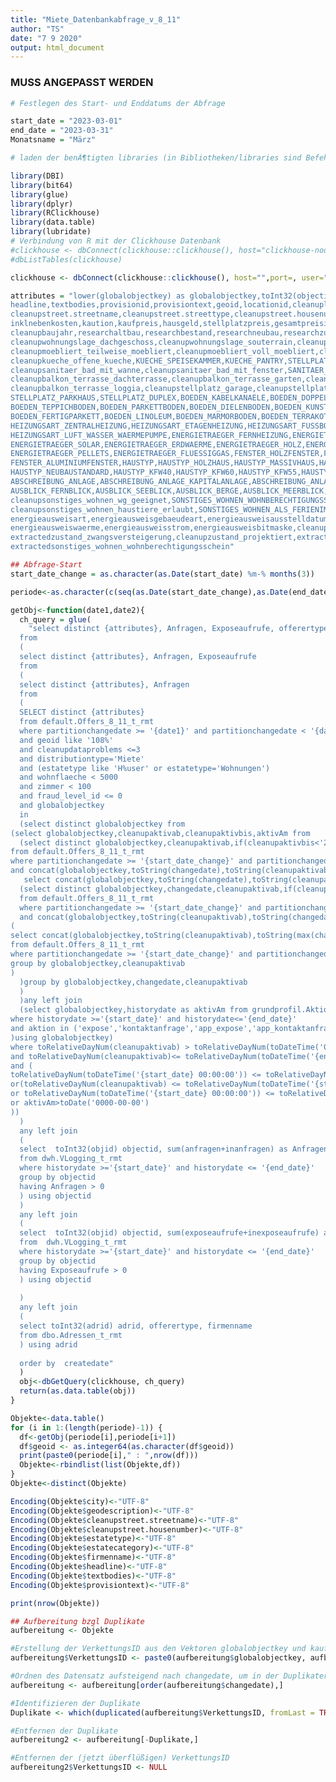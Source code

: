 ---
title: "Miete_Datenbankabfrage_v_8_11"
author: "TS"
date: "7 9 2020"
output: html_document
---

### MUSS ANGEPASST WERDEN ###
```{r}
# Festlegen des Start- und Enddatums der Abfrage

start_date = "2023-03-01"
end_date = "2023-03-31"
Monatsname = "März"
```

```{r}
# laden der benÃ¶tigten libraries (in Bibliotheken/libraries sind Befehle vordefiniert und mÃ¼ssen nicht immer wieder neu angepasst werden)

library(DBI)
library(bit64)
library(glue)
library(dplyr)
library(RClickhouse)
library(data.table)
library(lubridate)
# Verbindung von R mit der Clickhouse Datenbank 
#clickhouse <- dbConnect(clickhouse::clickhouse(), host="clickhouse-node2.live.bigdata.fue1.iwinsys.net",port=8123L, user="TeamResearchR", password="2e\"ab!qXnBG9s*Q$")
#dbListTables(clickhouse)

clickhouse <- dbConnect(clickhouse::clickhouse(), host="",port=, user="", password="")

attributes = "lower(globalobjectkey) as globalobjectkey,toInt32(objectid) as objectid,toInt32(adrid) as adrid,fraud_level_id,createdate,changedate,estatetype,estatecategory,distributiontype,
headline,textbodies,provisionid,provisiontext,geoid,locationid,cleanuplatitude,cleanuplongitude,geodescription,cleanupzip,city,
cleanupstreet.streetname,cleanupstreet.streettype,cleanupstreet.housenumber,kaltmiete,nettokaltmiete,heizkosten,nebenkosten,warmmiete,
inklnebenkosten,kaution,kaufpreis,hausgeld,stellplatzpreis,gesamtpreisinlandwaehrung,freiab,freibis,zimmer,wohnflaeche,grundstuecksflaeche,
cleanupbaujahr,researchaltbau,researchbestand,researchneubau,researchzustand_saniert,researchzustand_renoviert,cleanupstockwerk,
cleanupwohnungslage_dachgeschoss,cleanupwohnungslage_souterrain,cleanupwohnungslage_erdgeschoss,cleanupetagenwohnung,MOEBLIERT,
cleanupmoebliert_teilweise_moebliert,cleanupmoebliert_voll_moebliert,cleanupaufzug_personenaufzug,cleanupkueche_einbaukueche,
cleanupkueche_offene_kueche,KUECHE_SPEISEKAMMER,KUECHE_PANTRY,STELLPLATZ,SANITAER,SANITAER_BAD_WC_GETRENNT,cleanupsanitaer_bad_mit_dusche,
cleanupsanitaer_bad_mit_wanne,cleanupsanitaer_bad_mit_fenster,SANITAER_GAESTE_WC,SANITAER_BIDET,BALKON_TERRASSE,cleanupbalkon_terrasse_balkon,
cleanupbalkon_terrasse_dachterrasse,cleanupbalkon_terrasse_garten,cleanupbalkon_terrasse_terrasse,cleanupbalkon_terrasse_wintergarten,
cleanupbalkon_terrasse_loggia,cleanupstellplatz_garage,cleanupstellplatz_stellplatz,STELLPLATZ_TIEFGARAGE,cleanupstellplatz_carport,
STELLPLATZ_PARKHAUS,STELLPLATZ_DUPLEX,BOEDEN_KABELKANAELE,BOEDEN_DOPPELBODEN,BOEDEN_EDVVERKABELUNG,BOEDEN_FLIESENBODEN,BOEDEN_STEINBODEN,
BOEDEN_TEPPICHBODEN,BOEDEN_PARKETTBODEN,BOEDEN_DIELENBODEN,BOEDEN_KUNSTSTOFFBODEN,BOEDEN_ESTRICH,BOEDEN_LAMINAT,BOEDEN_HOLZDIELEN,
BOEDEN_FERTIGPARKETT,BOEDEN_LINOLEUM,BOEDEN_MARMORBODEN,BOEDEN_TERRAKOTTABODEN,BOEDEN_GRANITBODEN,HEIZUNGSART_OFENHEIZUNG,
HEIZUNGSART_ZENTRALHEIZUNG,HEIZUNGSART_ETAGENHEIZUNG,HEIZUNGSART_FUSSBODENHEIZUNG,HEIZUNGSART_OFFENER_KAMIN,HEIZUNGSART_KACHELOFEN,
HEIZUNGSART_LUFT_WASSER_WAERMEPUMPE,ENERGIETRAEGER_FERNHEIZUNG,ENERGIETRAEGER_OEL,ENERGIETRAEGER_GAS,ENERGIETRAEGER_ELEKTRO,
ENERGIETRAEGER_SOLAR,ENERGIETRAEGER_ERDWAERME,ENERGIETRAEGER_HOLZ,ENERGIETRAEGER_KOHLE,ENERGIETRAEGER_BLOCKHEIZKRAFTWERK,
ENERGIETRAEGER_PELLETS,ENERGIETRAEGER_FLUESSIGGAS,FENSTER_HOLZFENSTER,FENSTER_KUNSTSTOFFFENSTER,FENSTER_SPROSSENFENSTER,
FENSTER_ALUMINIUMFENSTER,HAUSTYP,HAUSTYP_HOLZHAUS,HAUSTYP_MASSIVHAUS,HAUSTYP_FERTIGHAUS,HAUSTYP_PASSIVHAUS,HAUSTYP_NIEDRIGENERGIE,
HAUSTYP_NEUBAUSTANDARD,HAUSTYP_KFW40,HAUSTYP_KFW60,HAUSTYP_KFW55,HAUSTYP_KFW70,HAUSTYP_MINERGIE_BAUWEISE,HAUSTYP_MINERGIE_ZERTIFIZIERT,
ABSCHREIBUNG_ANLAGE,ABSCHREIBUNG_ANLAGE_KAPITALANLAGE,ABSCHREIBUNG_ANLAGE_DENKMALSCHUTZAFA,ABSCHREIBUNG_ANLAGE_SANIERUNGSAFA,AUSBLICK,
AUSBLICK_FERNBLICK,AUSBLICK_SEEBLICK,AUSBLICK_BERGE,AUSBLICK_MEERBLICK,cleanupsonstiges_wohnen_rollstuhlgerecht,
cleanupsonstiges_wohnen_wg_geeignet,SONSTIGES_WOHNEN_WOHNBERECHTIGUNGSSCHEIN,cleanupsonstiges_wohnen_seniorengerechtes_wohnen,
cleanupsonstiges_wohnen_haustiere_erlaubt,SONSTIGES_WOHNEN_ALS_FERIENIMMOBILIE_GEEIGNET,SONSTIGES_WOHNEN_BARRIEREFREI, ZUSTAND_ZWANGSVERSTEIGERUNG, energieausweis,
energieausweisart,energieausweisgebaeudeart,energieausweisausstelldatum,energieausweisgueltigbis,energieausweisbaujahr,energieausweisprimaerenergietraeger,
energieausweiswaerme,energieausweisstrom,energieausweisbitmaske,cleanupprovision,cleanupprovisiontype,cleanupzustand_zwangsversteigerung,
extractedzustand_zwangsversteigerung,cleanupzustand_projektiert,extractedzustand_projektiert,cleanupsonstiges_wohnen_wohnberechtigungsschein,
extractedsonstiges_wohnen_wohnberechtigungsschein"
```

```{r}

## Abfrage-Start
start_date_change = as.character(as.Date(start_date) %m-% months(3))

periode<-as.character(c(seq(as.Date(start_date_change),as.Date(end_date),by="20 days"),as.Date(end_date)+1))

getObj<-function(date1,date2){
  ch_query = glue(
    "select distinct {attributes}, Anfragen, Exposeaufrufe, offerertype, firmenname
  from
  (
  select distinct {attributes}, Anfragen, Exposeaufrufe 
  from
  (
  select distinct {attributes}, Anfragen
  from
  (
  SELECT distinct {attributes}
  from default.Offers_8_11_t_rmt
  where partitionchangedate >= '{date1}' and partitionchangedate < '{date2}'
  and geoid like '108%'
  and cleanupdataproblems <=3
  and distributiontype='Miete'
  and (estatetype like 'H%user' or estatetype='Wohnungen')
  and wohnflaeche < 5000
  and zimmer < 100
  and fraud_level_id <= 0
  and globalobjectkey 
  in 
  (select distinct globalobjectkey from
(select globalobjectkey,cleanupaktivab,cleanupaktivbis,aktivAm from
  (select distinct globalobjectkey,cleanupaktivab,if(cleanupaktivbis<'2000-01-01 00:00:00',toDateTime('2105-12-31 23:59:59'),cleanupaktivbis) as cleanupaktivbis
from default.Offers_8_11_t_rmt 
where partitionchangedate >= '{start_date_change}' and partitionchangedate <= '{end_date}'
and concat(globalobjectkey,toString(changedate),toString(cleanupaktivab),toString(cleanupaktivbis)) in (
   select concat(globalobjectkey,toString(changedate),toString(cleanupaktivab),toString(min(cleanupaktivbis))) from
  (select distinct globalobjectkey,changedate,cleanupaktivab,if(cleanupaktivbis<'2000-01-01 00:00:00',toDateTime('2105-12-31 23:59:59'),cleanupaktivbis) as cleanupaktivbis
  from default.Offers_8_11_t_rmt 
  where partitionchangedate >= '{start_date_change}' and partitionchangedate <= '{end_date}'
  and concat(globalobjectkey,toString(cleanupaktivab),toString(changedate)) in
(
select concat(globalobjectkey,toString(cleanupaktivab),toString(max(changedate)))
from default.Offers_8_11_t_rmt 
where partitionchangedate >= '{start_date_change}' and partitionchangedate <= '{end_date}'
group by globalobjectkey,cleanupaktivab
)
  )group by globalobjectkey,changedate,cleanupaktivab
  )
  )any left join
  (select globalobjectkey,historydate as aktivAm from grundprofil.Aktionen_t_rmt
where historydate >='{start_date}' and historydate<='{end_date}'
and aktion in ('expose','kontaktanfrage','app_expose','app_kontaktanfrage')
)using globalobjectkey)
where toRelativeDayNum(cleanupaktivab) > toRelativeDayNum(toDateTime('0000-00-00 00:00:00'))
and toRelativeDayNum(cleanupaktivab)<= toRelativeDayNum(toDateTime('{end_date} 23:59:59'))
and (
toRelativeDayNum(toDateTime('{start_date} 00:00:00')) <= toRelativeDayNum(cleanupaktivab)
or(toRelativeDayNum(cleanupaktivab) <= toRelativeDayNum(toDateTime('{start_date} 00:00:00')) and toRelativeDayNum(toDateTime('{end_date} 23:59:59'))<=toRelativeDayNum(cleanupaktivbis))
or toRelativeDayNum(toDateTime('{start_date} 00:00:00')) <= toRelativeDayNum(cleanupaktivbis)
or aktivAm>toDate('0000-00-00')
))
  )
  any left join
  (
  select  toInt32(objid) objectid, sum(anfragen+inanfragen) as Anfragen
  from dwh.VLogging_t_rmt
  where historydate >='{start_date}' and historydate <= '{end_date}'
  group by objectid
  having Anfragen > 0
  ) using objectid
  )
  any left join
  (
  select  toInt32(objid) objectid, sum(exposeaufrufe+inexposeaufrufe) as Exposeaufrufe
  from  dwh.VLogging_t_rmt
  where historydate >='{start_date}' and historydate <= '{end_date}'
  group by objectid
  having Exposeaufrufe > 0
  ) using objectid
  
  )
  any left join
  (
  select toInt32(adrid) adrid, offerertype, firmenname
  from dbo.Adressen_t_rmt
  ) using adrid
  
  order by  createdate"
  )
  obj<-dbGetQuery(clickhouse, ch_query)
  return(as.data.table(obj))
}

Objekte<-data.table()
for (i in 1:(length(periode)-1)) {
  df<-getObj(periode[i],periode[i+1])
  df$geoid <- as.integer64(as.character(df$geoid))
  print(paste0(periode[i]," : ",nrow(df)))
  Objekte<-rbindlist(list(Objekte,df))
}
Objekte<-distinct(Objekte)

Encoding(Objekte$city)<-"UTF-8"
Encoding(Objekte$geodescription)<-"UTF-8"
Encoding(Objekte$cleanupstreet.streetname)<-"UTF-8"
Encoding(Objekte$cleanupstreet.housenumber)<-"UTF-8"
Encoding(Objekte$estatetype)<-"UTF-8"
Encoding(Objekte$estatecategory)<-"UTF-8"
Encoding(Objekte$firmenname)<-"UTF-8"
Encoding(Objekte$headline)<-"UTF-8"
Encoding(Objekte$textbodies)<-"UTF-8"
Encoding(Objekte$provisiontext)<-"UTF-8"

print(nrow(Objekte))
```
```{r}
## Aufbereitung bzgl Duplikate
aufbereitung <- Objekte

#Erstellung der VerkettungsID aus den Vektoren globalobjectkey und kaufpreis + Anhängen der VerkettungsID an den Datensatz
aufbereitung$VerkettungsID <- paste0(aufbereitung$globalobjectkey, aufbereitung$Kaltmiete)

#Ordnen des Datensatz aufsteigend nach changedate, um in der Duplikaterkennung den letzten Zeitpunkt (außer Preisänderung) zu erhalten 
aufbereitung <- aufbereitung[order(aufbereitung$changedate),]

#Identifizieren der Duplikate
Duplikate <- which(duplicated(aufbereitung$VerkettungsID, fromLast = TRUE))

#Entfernen der Duplikate
aufbereitung2 <- aufbereitung[-Duplikate,]

#Entfernen der (jetzt überflüßigen) VerkettungsID
aufbereitung2$VerkettungsID <- NULL
```

